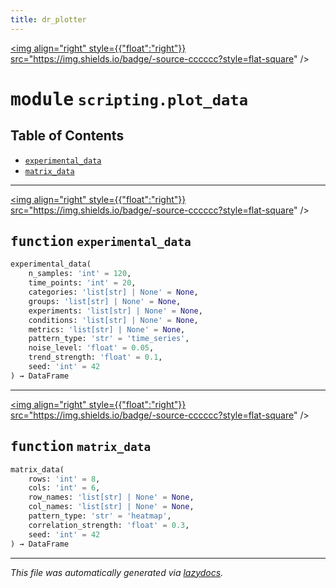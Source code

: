 ```yaml
---
title: dr_plotter
---
```


<a href="https://github.com/drothermel/%24%7BREPO%7D/blob/main/src/dr_plotter/scripting/plot_data.py"><img align="right" style={{"float":"right"}} src="https://img.shields.io/badge/-source-cccccc?style=flat-square" /></a>

# <kbd>module</kbd> `scripting.plot_data`



## Table of Contents
- [`experimental_data`](./dr_plotter.scripting.plot_data#function-experimental-data)
- [`matrix_data`](./dr_plotter.scripting.plot_data#function-matrix-data)



---

<a href="https://github.com/drothermel/%24%7BREPO%7D/blob/main/src/dr_plotter/scripting/plot_data.py#L8"><img align="right" style={{"float":"right"}} src="https://img.shields.io/badge/-source-cccccc?style=flat-square" /></a>

## <kbd>function</kbd> `experimental_data`

```python
experimental_data(
    n_samples: 'int' = 120,
    time_points: 'int' = 20,
    categories: 'list[str] | None' = None,
    groups: 'list[str] | None' = None,
    experiments: 'list[str] | None' = None,
    conditions: 'list[str] | None' = None,
    metrics: 'list[str] | None' = None,
    pattern_type: 'str' = 'time_series',
    noise_level: 'float' = 0.05,
    trend_strength: 'float' = 0.1,
    seed: 'int' = 42
) → DataFrame
```





---

<a href="https://github.com/drothermel/%24%7BREPO%7D/blob/main/src/dr_plotter/scripting/plot_data.py#L58"><img align="right" style={{"float":"right"}} src="https://img.shields.io/badge/-source-cccccc?style=flat-square" /></a>

## <kbd>function</kbd> `matrix_data`

```python
matrix_data(
    rows: 'int' = 8,
    cols: 'int' = 6,
    row_names: 'list[str] | None' = None,
    col_names: 'list[str] | None' = None,
    pattern_type: 'str' = 'heatmap',
    correlation_strength: 'float' = 0.3,
    seed: 'int' = 42
) → DataFrame
```







---

_This file was automatically generated via [lazydocs](https://github.com/ml-tooling/lazydocs)._
